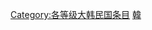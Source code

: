 {{empty category}}
{{Articles by Quality|topic=大韩民国|project=大韩民国|format=TOC}}

{{catmore1|[[Wikipedia:大韩民国專題|Wikipedia:大韩民国專題]]}}
[[Category:各等级大韩民国条目|Category:各等级大韩民国条目]]
[[Category:小作品級朝鮮半島條目|韓]]